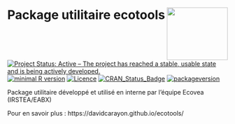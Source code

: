 
# Package utilitaire ecotools <img src="man/figures/serveimage.png" align="right" height="120" width="139" />

[![Project Status: Active – The project has reached a stable, usable state and is being actively developed.](http://www.repostatus.org/badges/latest/active.svg)](http://www.repostatus.org/#active)
[![minimal R version](https://img.shields.io/badge/R%3E%3D-3.4.2-6666ff.svg)](https://cran.r-project.org/)
[![Licence](https://img.shields.io/badge/licence-GPL--3-blue.svg)](https://www.gnu.org/licenses/gpl-3.0.en.html)
[![CRAN_Status_Badge](http://www.r-pkg.org/badges/version/ecotools)](https://cran.r-project.org/package=ecotools)
[![packageversion](https://img.shields.io/badge/Package%20version-0.1-orange.svg?style=flat-square)](commits/master)

Package utilitaire développé et utilisé en interne par l'équipe Ecovea (IRSTEA/EABX)

<Présentation des principales fonctions>

Pour en savoir plus : https://davidcarayon.github.io/ecotools/

